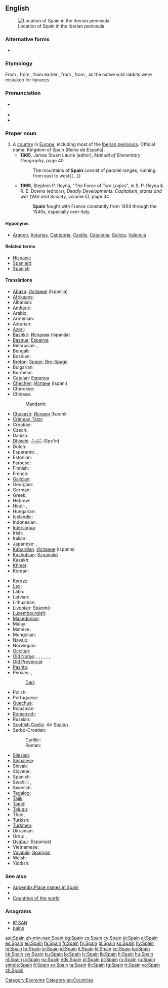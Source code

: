 ==English==
{{wikipedia}}
[[File:España-loc.svg|thumb|Location of Spain in the Iberian peninsula.]]

===Alternative forms===
* {{l|en|Spayen}} {{qualifier|obsolete}}

===Etymology===
From {{etyl|xno}} {{term|Espayne|lang=xno}}, from {{etyl|LL.}} {{term|Spania|lang=la}}, from earlier {{etyl|la}} {{term|Hispania|Hispānia|lang=la}}, from {{etyl|grc}} {{term|tr=Hispania|Ἱσπανία|lang=grc}}, from {{etyl|phn}} {{term|tr=ay-shaphanim|lang=phn|sc=Phnx|lit=[[hyrax]] isle}}, as the native wild rabbits were mistaken for hyraces.

===Pronunciation===
* {{a|UK|US}} {{IPA|/speɪn/}}
* {{audio|en-us-Spain.ogg|Audio (US)}}
* {{rhymes|eɪn}}

===Proper noun===
{{en-proper noun}}

# A [[country]] in [[Europe]], including most of the [[Iberian peninsula]]. Official name: Kingdom of Spain (Reino de España).
#* '''1865''', James Stuart Laurie (editor), ''Manual of Elementary Geography'', page 40
#*: The mountains of '''Spain''' consist of parallel ranges, running from east to west{{...}}
#* '''1999''', Stephen P. Reyna, "The Force of Two Logics", ''in'' S. P. Reyna & R. E. Downs (editors), ''Deadly Developments: Capitalism, states and war'' (''War and Scoiety'', volume 5), page 34
#*: '''Spain''' fought with France constantly from 1494 through the 1540s, especially over Italy.

====Hyponyms====
* {{sense|country}} [[Aragon]], [[Asturias]], [[Cantabria]], [[Castile]], [[Catalonia]], [[Galicia]], [[Valencia]]

====Related terms====
* [[Hispanic]]
* [[Spaniard]]
* [[Spanish]]

====Translations====
{{trans-top|country in Europe}}
* [[Abaza]]: [[Испания]] (Ispanija)
* [[Afrikaans]]: {{t|af|Spanje}}
* Albanian: {{t+|sq|Spanja|xs=Albanian}}
* [[Amharic]]: {{t|am|ስጳንያ|tr=spanya|sc=Ethi}}
* Arabic: {{t+|ar|إسبانية|f|tr='isbánya}}
* Armenian: {{t+|hy|Իսպանիա|tr=Ispania}}
* Asturian: {{t|ast|España|f}}
* [[Azeri]]: {{t|az|İspaniya}}
* [[Bashkir]]: [[Испания]] (Ispanija)
* [[Basque]]: [[Espainia]]
* Belarusian: {{t-|be|Іспанія|f|tr=Ispánija|xs=Belarusian}}, {{t|be|Гішпанія|f|tr=Hišpánija|xs=Belarusian}} {{qualifier|Taraškevica orthography}}
* Bengali: {{t|bn|স্পেন|tr=spen|sc=Beng}}
* Bosnian: {{t+|bs|Španija|f}}
* [[Breton]]: [[Spagn]], [[Bro-Spagn]]
* Bulgarian: {{t+|bg|Испания|f|tr=Ispánija}}
* Burmese: {{t|my|စပိန်နိုင်ငံ|sc=Mymr}}
* [[Catalan]]: [[Espanya]] {{f}}
* [[Chechen]]: [[Испани]] (Ispani)
* Cherokee: {{t|chr|ᏍᏆᏂᏱ|tr=Squaniyi|sc=Cher}}
* Chinese:
*: Mandarin: {{t-|cmn|西班牙|tr=Xībānyă|sc=Hani}}
* [[Chuvash]]: [[Испани]] (Ispani)
* [[Crimean Tatar]]: {{tø|crh|İspaniya}}
* Croatian: {{t+|hr|Španjolska|f}}
* Czech: {{t+|cs|Španělsko|n}}
* Danish: {{t+|da|Spanien}}
* [[Dhivehi]]: [[ސްޕެއިން]] (Spe’in)
* Dutch: {{t+|nl|Spanje}}
* Esperanto: {{t+|eo|Hispanio|xs=Esperanto}}, {{t-|eo|Hispanujo|xs=Esperanto}}
* Estonian: {{t+|et|Hispaania}}
* Faroese: {{t-|fo|Spania|n|xs=Faroese}}
* Finnish: {{t+|fi|Espanja}}
* French: {{t+|fr|Espagne|f}}
* [[Galician]]: {{t|gl|España|f}}
* Georgian: {{t|ka|ესპანეთი|tr=espanet‘i|sc=Geor}}
* German: {{t+|de|Spanien|n}}
* Greek: {{t+|el|Ισπανία|f|tr=Ispanía}}
* Hebrew: {{t|he|ספרד|tr=sfarad|sc=Hebr}}
* Hindi: {{t|hi|स्पेन|tr=spen|sc=Deva}}, {{t|hi|इस्पैन|tr=ispen|sc=Deva}}
* Hungarian: {{t+|hu|Spanyolország}}
* Icelandic: {{t+|is|Spánn|m}}
* Indonesian: {{t-|id|Spanyol|xs=Indonesian}}
* [[Interlingua]]: {{t|ia|Espania}}
* Irish: {{t|ga|Spáinn|f|alt=An Spáinn}}
* Italian: {{t+|it|Spagna|f}}
* Japanese: {{t+|ja|スペイン|tr=Supéin}}, {{t+|ja|西班牙|tr=Supéin}} {{qualifier|obsolete}}
* [[Kabardian]]: [[Испание]] (Ispanie)
* [[Kashubian]]: [[Szpańskô]]
* Kazakh: {{t-|kk|Испания|tr=Ispanija|sc=Cyrl|xs=Kazakh}}
* [[Khmer]]: {{t|km|អេស្ប៉ាញ|tr=’ēspāña|sc=Khmr}}
* Korean: {{t|ko|스페인|tr=Seupein|sc=Kore}}
{{trans-mid}}
* [[Kyrgyz]]: {{t|ky|Испания|tr=Ispanija|sc=Cyrl}}
* [[Lao]]: {{t|lo|ເອັສປາຍ|sc=Laoo}}
* Latin: {{t+|la|Hispania|f}}
* Latvian: {{t+|lv|Spānija|f|xs=Latvian}}
* Lithuanian: {{t+|lt|Ispanija|f|xs=Lithuanian}}
* [[Livonian]]: [[Spāņmō]]
* [[Luxembourgish]]: {{t|lb|Spuenien|n}}
* [[Macedonian]]: {{t|mk|Шпанија|f|tr=Špánija|sc=Cyrl}}
* Malay: {{t|ms|Sepanyol}}
* Maltese: {{t-|mt|Spanja|xs=Maltese}}
* Mongolian: {{t|mn|Испани|tr=Ispani|sc=Cyrl|xs=Mongolian}}
* Navajo: {{tø|nv|Dibé diníí bikéyah}}
* Norwegian: {{t+|no|Spania}}
* [[Occitan]]: {{t+|oc|Espanha|f|xs=Occitan}}
* [[Old Norse]]: {{tø|non|Ispanía}}, {{tø|non|Ispaníaland|n}}, {{tø|non|Spánn|m}}, {{tø|non|Spánland|n}}, {{tø|non|Spánaland|n}}, {{tø|non|Spanía|n}}, {{tø|non|Spaníaland|n}}
* [[Old Provençal]]: {{tø|pro|Espagna}}
* [[Pashto]]: {{t-|ps|اسپانيا|f|tr=Ispānyā|sc=ps-Arab|xs=Pashto}}
* Persian: {{t|fa|اسپانی|tr=Espâni|sc=fa-Arab}}, {{t|fa|اسپانیا|tr=Espâniya|sc=fa-Arab}}
*: [[Dari]]: {{t|fa|هسپانیه|tr=Hespâniye|sc=fa-Arab}}
* Polish: {{t+|pl|Hiszpania|f}}
* Portuguese: {{t+|pt|Espanha|f}}
* [[Quechua]]: {{t-|qu|Ispaña|xs=Quechua}}
* Romanian: {{t+|ro|Spania|f}}
* [[Romansch]]: {{t|rm|Spagna|f}}
* Russian: {{t+|ru|Испания|f|tr=Ispánija}}
* [[Scottish Gaelic]]: An [[Spàinn]] {{f}}
* Serbo-Croatian:
*: Cyrillic: {{t|sh|Шпанија|f|sc=Cyrl}}
*: Roman: {{t|sh|Španija|f}}
* [[Silesian]]: {{tø|szl|Szpańijo|f}}
* [[Sinhalese]]: {{t|si|ස්පාඤ්ඤය|tr=spāññaya|sc=Sinh}}
* Slovak: {{t|sk|Španielsko|n}}
* Slovene: {{t+|sl|Španija|f}}
* Spanish: {{t+|es|España|f}}
* Swahili: {{t+|sw|Uhispani|xs=Swahili}}, {{t|sw|Uspanya}}
* Swedish: {{t+|sv|Spanien}}
* [[Tagalog]]: {{t|tl|Espanya}}
* [[Tajik]]: {{t|tg|Испониё|tr=Isponiyo|sc=Cyrl}}
* [[Tamil]]: {{t|ta|ஸ்பெயின்|tr=speyin|sc=Taml}}
* [[Telugu]]: {{t|te|స్పెయిన|tr=speyin|sc=Telu}}
* Thai: {{t|th|สเปน|tr=spēn|sc=Thai}}, {{t|th|ประเทศสเปน|tr=bpràtêt sàbpen}}
* Turkish: {{t+|tr|İspanya}}
* [[Turkmen]]: {{t|tk|Ispaniýa}}
* Ukrainian: {{t+|uk|Іспанія|f|tr=Ispánija|xs=Ukrainian}}
* Urdu: {{t|ur|سپین|tr=spen|sc=ur-Arab}}, {{t|ur|اسپین|tr=ispen|sc=ur-Arab}}
* [[Uyghur]]: {{ug-Arab|[[ئىسپانىيە]]}} (Ispaniyä)
* Vietnamese: {{t|vi|Tây Ban Nha|xs=Vietnamese}}
* [[Volapük]]: [[Spanyän]]
* Welsh: {{t-|cy|Sbaen|f|xs=Welsh}}
* Yiddish: {{t-|yi|שפּאַניע|tr=shpanye|xs=Yiddish}}
{{trans-bottom}}

===See also===
* [[Appendix:Place names in Spain]]
* {{list|en|countries of Europe}}
* [[Appendix:Countries of the world|Countries of the world]]

===Anagrams===
* [[IP SAN#English|IP SAN]]
* [[pains#English|pains]]

[[Category:Exonyms]]
[[Category:en:Countries]]
[[Category:en:Spain| ]]

[[ast:Spain]]
[[zh-min-nan:Spain]]
[[bg:Spain]]
[[cs:Spain]]
[[cy:Spain]]
[[et:Spain]]
[[el:Spain]]
[[es:Spain]]
[[eu:Spain]]
[[fa:Spain]]
[[fr:Spain]]
[[fy:Spain]]
[[gl:Spain]]
[[ko:Spain]]
[[hy:Spain]]
[[hi:Spain]]
[[hr:Spain]]
[[io:Spain]]
[[id:Spain]]
[[it:Spain]]
[[kl:Spain]]
[[kn:Spain]]
[[ka:Spain]]
[[kk:Spain]]
[[sw:Spain]]
[[ku:Spain]]
[[lo:Spain]]
[[lv:Spain]]
[[lb:Spain]]
[[lt:Spain]]
[[hu:Spain]]
[[nl:Spain]]
[[ja:Spain]]
[[no:Spain]]
[[nds:Spain]]
[[pl:Spain]]
[[pt:Spain]]
[[ro:Spain]]
[[ru:Spain]]
[[simple:Spain]]
[[fi:Spain]]
[[sv:Spain]]
[[ta:Spain]]
[[th:Spain]]
[[tg:Spain]]
[[tr:Spain]]
[[vo:Spain]]
[[zh:Spain]]